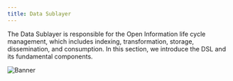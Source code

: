 ```yaml
---
title: Data Sublayer
---
```


The Data Sublayer is responsible for the Open Information life cycle management, which includes indexing, transformation, storage, dissemination, and consumption. In this section, we introduce the DSL and its fundamental components.

![Banner](./assets/dsl-banner.png)
